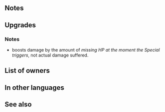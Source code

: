 {{About|the sword called Missiletainn|the tome Missiletainn|Missiletainn (tome)|the sword Mystletainn|Mystletainn}}{{Weapon Infobox
|tagid=SID_ミステルトィン
|wikiName=Missiletainn sword
|weaponType=Sword
|weaponName=Missiletainn
|might=16
|range=1
|effect=Accelerates Special trigger (cooldown count-1). Grants Special cooldown charge +1 per foe's attack during combat. (Only highest value applied. Does not stack. Special cooldown charge granted even if foe's attack deals 0 damage.)
|cooldown=-1
|cost=400
|userVersion1=Weapon
|userVersion2=Gleam
|exclusive=1
|statModifiers=0,16,0,0,0
|required=Silver Sword
|refinePaths=default
|refineSP=400
|refineMedals=500
|refineDews=200
|upgradedEffect=Accelerates Special trigger (cooldown count-1). Grants Special cooldown charge +1 per foe's attack during combat. (Only highest value applied. Does not stack. Special cooldown charge granted even if foe's attack deals 0 damage.) At start of combat, if foe's HP ≥ 50%, grants Atk/Spd+5 to unit during combat.
|tagidExtraSkill1=一
|effectSkill1=If unit is within 3 spaces of an ally, grants Atk/Spd+5 to unit during combat and, when Special triggers, deals damage = damage dealt to unit (max 30).
|iconSkill1=Missiletainn sword W.png
|properties=random_owner
}}
==Notes==
{{CooldownChargePlus|perAttack=foe}}
==Upgrades==
{{Weapon Upgrade List}}
===Notes===
{{Temporary buffs|name=Refined Missiletainn}}
* {{St|Missiletainn (sword)|refine=Skill1}} boosts damage by the amount of ''missing HP at the moment the Special triggers'', not actual damage suffered.
{{FlatDamageBoost|X (max: 30)}}

==List of owners==
{{Skill Hero List}}
==In other languages==
{{OtherLanguages
|english=Missiletainn
|japanese=ミステルトィン
|german=Mystelstein
|spanishEU=Misilteinn
|spanishLA=Misilteinn
|french=Miserteinn
|italian=Misseltein
|chineseTW=米斯特丁
|portuguese=Missiletainn
}}
==See also==
{{See also skills|cond=(Name LIKE '%M%letainn%' OR Description LIKE '%cooldown charge +1 per foe\'s attack during combat%cooldown charge granted even if foe\'s attack deals 0 damage%' OR Description LIKE '%s damage%damage dealt to unit%') AND (Exclusive=1 AND Name NOT LIKE '%+')}}
{{Weapons Navbox}}